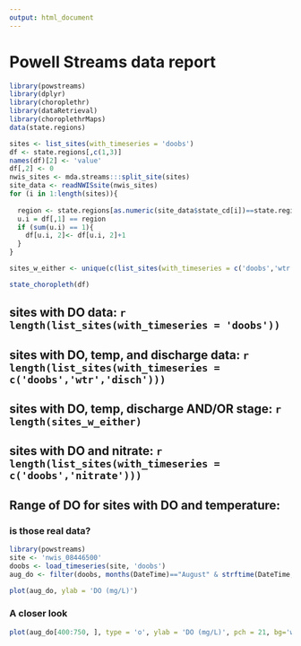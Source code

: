 ```yaml
---
output: html_document
---
```

<!--
  %\VignetteEngine{knitr}
%\VignetteIndexEntry{b) Powell Streams data report}
-->

Powell Streams data report
===

```r
library(powstreams)
library(dplyr)
library(choroplethr)
library(dataRetrieval)
library(choroplethrMaps)
data(state.regions)

sites <- list_sites(with_timeseries = 'doobs')
df <- state.regions[,c(1,3)]
names(df)[2] <- 'value'
df[,2] <- 0
nwis_sites <- mda.streams:::split_site(sites)
site_data <- readNWISsite(nwis_sites)
for (i in 1:length(sites)){
  
  region <- state.regions[as.numeric(site_data$state_cd[i])==state.regions[,3], 1]
  u.i = df[,1] == region
  if (sum(u.i) == 1){
    df[u.i, 2]<- df[u.i, 2]+1
  }
}

sites_w_either <- unique(c(list_sites(with_timeseries = c('doobs','wtr','disch')), list_sites(with_timeseries = c('doobs','wtr','stage'))))

state_choropleth(df)
```

## sites with DO data: `r length(list_sites(with_timeseries = 'doobs'))` 

## sites with DO, temp, and discharge data: `r length(list_sites(with_timeseries = c('doobs','wtr','disch')))` 

## sites with DO, temp, discharge AND/OR stage: `r length(sites_w_either)`  

## sites with DO and nitrate: `r length(list_sites(with_timeseries = c('doobs','nitrate')))`


## Range of DO for sites with DO and temperature:
<object data="../demo/powstreams_amps.svg" type="image/svg+xml" />

### is those real data?
```r
library(powstreams)
site <- 'nwis_08446500'
doobs <- load_timeseries(site, 'doobs')
aug_do <- filter(doobs, months(DateTime)=="August" & strftime(DateTime,'%Y') == '2012')
```

```r
plot(aug_do, ylab = 'DO (mg/L)')
```

### A closer look

```r
plot(aug_do[400:750, ], type = 'o', ylab = 'DO (mg/L)', pch = 21, bg='white')
```